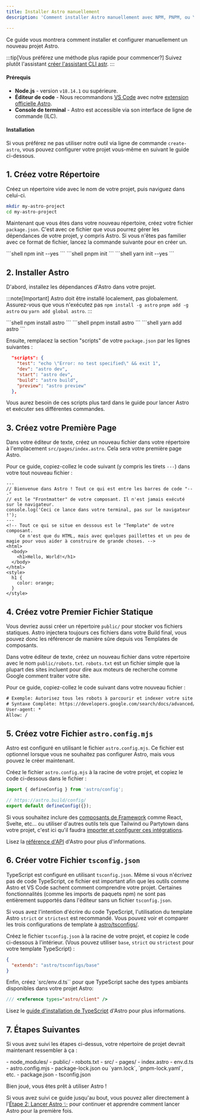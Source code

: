 ```yaml
---
title: Installer Astro manuellement
description: 'Comment installer Astro manuellement avec NPM, PNPM, ou Yarn.'

---
```


Ce guide vous montrera comment installer et configurer manuellement un nouveau projet Astro.

:::tip[Vous préférez une méthode plus rapide pour commencer?]
Suivez plutôt l'assistant [créer l'assistant CLI astr](/fr/install/auto/).
:::

#### Prérequis

- **Node.js** - version `v18.14.1` ou supérieure.
- **Éditeur de code** - Nous recommandons [VS Code](https://code.visualstudio.com/) avec notre [extension officielle Astro](https://marketplace.visualstudio.com/items?itemName=astro-build.astro-vscode).
- **Console de terminal** - Astro est accessible via son interface de ligne de commande (ILC).

#### Installation

Si vous préférez ne pas utiliser notre outil via ligne de commande `create-astro`, vous pouvez configurer votre projet vous-même en suivant le guide ci-dessous.

## 1. Créez votre Répertoire

Créez un répertoire vide avec le nom de votre projet, puis naviguez dans celui-ci.

```bash
mkdir my-astro-project
cd my-astro-project
```

Maintenant que vous êtes dans votre nouveau répertoire, créez votre fichier `package.json`. C'est avec ce fichier que vous pourrez gérer les dépendances de votre projet, y compris Astro. Si vous n'êtes pas familier avec ce format de fichier, lancez la commande suivante pour en créer un.

<PackageManagerTabs>
  <Fragment slot="npm">
  ```shell
  npm init --yes
  ```
  </Fragment>
  <Fragment slot="pnpm">
  ```shell
  pnpm init
  ```
  </Fragment>
  <Fragment slot="yarn">
  ```shell
  yarn init --yes
  ```
  </Fragment>
</PackageManagerTabs>



## 2. Installer Astro

D'abord, installez les dépendances d'Astro dans votre projet.

:::note[Important]
Astro doit être installé localement, pas globalement. Assurez-vous que vous n'exécutez pas `npm install -g astro` `pnpm add -g astro` ou `yarn add global astro`.
:::

<PackageManagerTabs>
  <Fragment slot="npm">
  ```shell
  npm install astro
  ```
  </Fragment>
  <Fragment slot="pnpm">
  ```shell
  pnpm install astro
  ```
  </Fragment>
  <Fragment slot="yarn">
  ```shell
  yarn add astro
  ```
  </Fragment>
</PackageManagerTabs>

Ensuite, remplacez la section "scripts" de votre `package.json` par les lignes suivantes :

```json title="package.json" del={2} ins={3-6}
  "scripts": {
    "test": "echo \"Error: no test specified\" && exit 1",
    "dev": "astro dev",
    "start": "astro dev",
    "build": "astro build",
    "preview": "astro preview"
  },
```

Vous aurez besoin de ces scripts plus tard dans le guide pour lancer Astro et exécuter ses différentes commandes.

## 3. Créez votre Première Page

Dans votre éditeur de texte, créez un nouveau fichier dans votre répertoire à l'emplacement `src/pages/index.astro`. Cela sera votre première page Astro.

Pour ce guide, copiez-collez le code suivant (y compris les tirets `---`) dans votre tout nouveau fichier :

```astro title="src/pages/index.astro"
---
// Bienvenue dans Astro ! Tout ce qui est entre les barres de code "---"
// est le "Frontmatter" de votre composant. Il n'est jamais exécuté sur le navigateur.
console.log('Ceci ce lance dans votre terminal, pas sur le navigateur !');
---
<!-- Tout ce qui se situe en dessous est le "Template" de votre composant.
     Ce n'est que du HTML, mais avec quelques paillettes et un peu de magie pour vous aider à construire de grande choses. -->
<html>
  <body>
    <h1>Hello, World!</h1>
  </body>
</html>
<style>
  h1 {
    color: orange;
  }
</style>
```

## 4. Créez votre Premier Fichier Statique

Vous devriez aussi créer un répertoire `public/` pour stocker vos fichiers statiques. Astro injectera toujours ces fichiers dans votre Build final, vous pouvez donc les référencer de manière sûre depuis vos Templates de composants.

Dans votre éditeur de texte, créez un nouveau fichier dans votre répertoire avec le nom `public/robots.txt`. `robots.txt` est un fichier simple que la plupart des sites incluent pour dire aux moteurs de recherche comme Google comment traiter votre site.

Pour ce guide, copiez-collez le code suivant dans votre nouveau fichier :

```diff title="public/robots.txt"
# Exemple: Autorisez tous les robots à parcourir et indexer votre site.
# Syntaxe Complète: https://developers.google.com/search/docs/advanced/robots/create-robots-txt
User-agent: *
Allow: /
```

## 5. Créez votre Fichier `astro.config.mjs`

Astro est configuré en utilisant le fichier `astro.config.mjs`. Ce fichier est optionnel lorsque vous ne souhaitez pas configurer Astro, mais vous pouvez le créer maintenant.

Créez le fichier `astro.config.mjs` à la racine de votre projet, et copiez le code ci-dessous dans le fichier :

```js title="astro.config.mjs"
import { defineConfig } from 'astro/config';

// https://astro.build/config/
export default defineConfig({});
```

Si vous souhaitez inclure des [composants de Framework](/fr/core-concepts/framework-components/) comme React, Svelte, etc... ou utiliser d'autres outils tels que Tailwind ou Partytown dans votre projet, c'est ici qu'il faudra [importer et configurer ces intégrations](/fr/guides/integrations-guide/).

<ReadMore>Lisez la [référence d'API](/fr/reference/configuration-reference/) d'Astro pour plus d'informations.</ReadMore>

## 6. Créer votre Fichier `tsconfig.json`

TypeScript est configuré en utilisant `tsconfig.json`. Même si vous n'écrivez pas de code TypeScript, ce fichier est important afin que les outils comme Astro et VS Code sachent comment comprendre votre projet. Certaines fonctionnalités (comme les imports de paquets npm) ne sont pas entièrement supportés dans l'éditeur sans un fichier `tsconfig.json`.

Si vous avez l'intention d'écrire du code TypeScript, l'utilisation du template Astro `strict` or `strictest` est recommandé. Vous pouvez voir et comparer les trois configurations de template à [astro/tsconfigs/](https://github.com/withastro/astro/blob/main/packages/astro/tsconfigs/).

Créez le fichier `tsconfig.json` à la racine de votre projet, et copiez le code ci-dessous à l'intérieur. (Vous pouvez utiliser `base`, `strict` ou `strictest` pour votre template TypeScript) :

```json title="tsconfig.json" "base"
{
  "extends": "astro/tsconfigs/base"
}
```

Enfin, créez `src/env.d.ts`` pour que TypeScript sache des types ambiants disponibles dans votre projet Astro:

```ts title="src/env.d.ts"
/// <reference types="astro/client" />
```

<ReadMore>Lisez le [guide d'installation de TypeScript](/fr/guides/typescript/#configuration) d'Astro pour plus informations.</ReadMore>

## 7. Étapes Suivantes

Si vous avez suivi les étapes ci-dessus, votre répertoire de projet devrait maintenant ressembler à ça :

<FileTree>
- node_modules/
- public/
  - robots.txt
- src/
  - pages/
    - index.astro
  - env.d.ts
- astro.config.mjs
- package-lock.json ou `yarn.lock`, `pnpm-lock.yaml`, etc.
- package.json
- tsconfig.json
</FileTree>

Bien joué, vous êtes prêt à utiliser Astro !

Si vous avez suivi ce guide jusqu'au bout, vous pouvez aller directement à l'[Étape 2: Lancer Astro ✨](/fr/install/auto/#2-lancer-astro-) pour continuer et apprendre comment lancer Astro pour la première fois.
